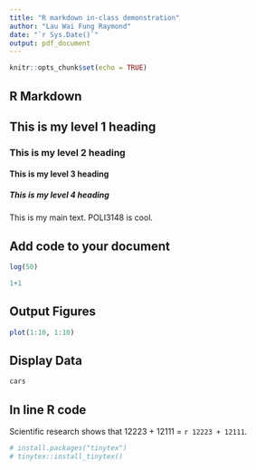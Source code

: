 ```yaml
---
title: "R markdown in-class demonstration"
author: "Lau Wai Fung Raymond"
date: "`r Sys.Date()`"
output: pdf_document
---
```


```r
knitr::opts_chunk$set(echo = TRUE)
```

## R Markdown

## This is my level 1 heading

### This is my level 2 heading

#### This is my level 3 heading

##### This is my level 4 heading

This is my main text. POLI3148 is cool.

## Add code to your document

```r
log(50)
```

```r
1+1
```

## Output Figures

```r
plot(1:10, 1:10)
```

## Display Data

```r
cars
```

## In line R code

Scientific research shows that 12223 + 12111 = `r 12223 + 12111`.

```r
# install.packages("tinytex")
# tinytex::install_tinytex()
```
